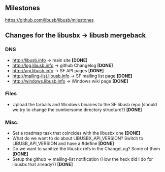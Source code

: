== Milestones ==
https://github.com/libusb/libusb/milestones

== Changes for the libusbx &rarr; libusb mergeback ==

=== DNS ===
* http://libusb.info -> main site '''[DONE]'''
* http://log.libusb.info -> github Changelog '''[DONE]'''
* http://api.libusb.info -> SF API pages '''[DONE]'''
* http://mailing-list.libusb.info -> SF mailing list page '''[DONE]'''
* http://windows.libusb.info -> Windows wiki page '''[DONE]'''

=== Files ===
* Upload the tarballs and Windows binaries to the SF libusb repo (should we try to change the cumbersome directory structure?) '''[DONE]'''

=== Misc. ===
* Set a roadmap task that coincides with the libusbx one '''[DONE]'''
* What do we want to do about LIBUSBX_API_VERSION? Switch to LIBUSB_API_VERSION and have a #define '''[DONE]'''
* Do we want to sanitize the libusbx refs in the ChangeLog? Some of them '''[DONE]'''
* Setup the github -> mailing-list notification (How the heck did I do for libusbx that already?) '''[DONE]'''
